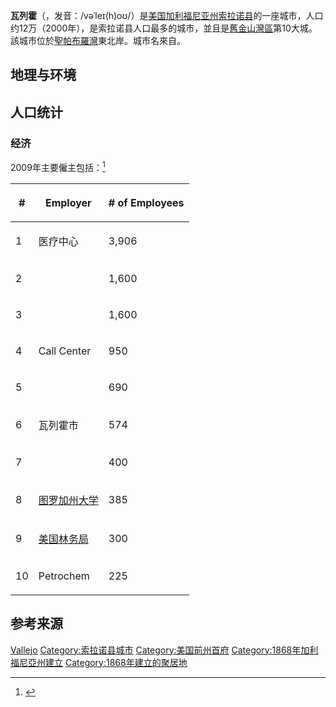 '''瓦列霍'''（'''{{lang|en|Vallejo}}'''，发音：/vəˈleɪ(h)oʊ/）是[[美国|美国]][[加利福尼亚州|加利福尼亚州]][[索拉诺县_(加利福尼亚州)|索拉诺县]]的一座城市，人口约12万（2000年），是索拉诺县人口最多的城市，並且是[[舊金山灣區|舊金山灣區]]第10大城。該城市位於[[聖帕布羅灣|聖帕布羅灣]]東北岸。城市名來自{{link-en|馬里亞諾·瓜達盧佩·瓦列霍|Mariano Guadalupe Vallejo}}。

==地理与环境==
{{Weather box
|location = Vallejo, California
|single line = Y |imperial first = Y
|Jan high F = 55
|Feb high F = 61
|Mar high F = 66
|Apr high F = 72
|May high F = 79
|Jun high F = 85
|Jul high F = 89
|Aug high F = 88
|Sep high F = 84
|Oct high F = 76
|Nov high F = 64
|Dec high F = 56
|Jan low F = 36
|Feb low F = 38
|Mar low F = 41
|Apr low F = 43
|May low F = 46
|Jun low F = 50
|Jul low F = 51
|Aug low F = 51
|Sep low F = 50
|Oct low F = 46
|Nov low F = 40
|Dec low F = 36
|precipitation colour = green
|Jan precipitation inch = 4.01
|Feb precipitation inch = 4.04 
|Mar precipitation inch = 2.86
|Apr precipitation inch = 1.21
|May precipitation inch = 0.60
|Jun precipitation inch = 0.13
|Jul precipitation inch = 0
|Aug precipitation inch = 0.05
|Sep precipitation inch = 0.18
|Oct precipitation inch = 0.98
|Nov precipitation inch = 2.59
|Dec precipitation inch = 3.71
|source 1 = <ref>{{citation |url= http://www.weather.com/weather/wxclimatology/monthly/94591 |title= Monthly Averages for Vallejo, CA (94591) |publisher= {{le|Weather.com}} |accessdate= 2012-03-16 |archive-date= 2014-07-02 |archive-url= https://web.archive.org/web/20140702110940/http://www.weather.com/weather/wxclimatology/monthly/94591 |dead-url= no }}</ref>
|date=March 2012
}}

==人口统计==
{{USCensusPop
|1880 = 5987
|1890 = 6343
|1900 = 7965
|1910 = 11340
|1920 = 21107
|1930 = 16072
|1940 = 20072
|1950 = 26038
|1960 = 60877
|1970 = 71710
|1980 = 80303
|1990 = 109199
|2000 = 116760
|2010 = 115942}}

===经济===

2009年主要僱主包括：<ref>{{Cite web |url=http://www.simivalley.org/index.aspx?page=84 |title=City of Simi Valley CAFR |accessdate=2014-03-31 |archive-date=2010-10-12 |archive-url=https://web.archive.org/web/20101012173229/http://www.simivalley.org/index.aspx?page=84 |dead-url=no }}</ref>

{| class="wikitable"
|-
! #
! Employer
! # of Employees
|-
| 1
|{{le|凯泽永久|Kaiser Permanente}}医疗中心
|3,906
|-
|2
| {{le|六旗探索王国游乐园|Six Flags Discovery Kingdom}}
|1,600
|-
|3
|{{le|瓦列霍市联合学区|Vallejo City Unified School District}}
|1,600
|-
|4
|{{le|凯泽永久|Kaiser Permanente}}Call Center
|950
|-
|5
|{{le|萨特健康医疗中心|Sutter Health}}
|690
|-
|6
|瓦列霍市
|574
|-
|7
|{{le|萨特健康|Sutter Health}}
|400
|-
|8
|[[图罗加州大学|图罗加州大学]]
|385
|-
|9
|[[美国林务局|美国林务局]]
|300
|-
|10
|Petrochem
|225
|}

==参考来源==
{{Reflist|colwidth=30em}}
{{索拉諾縣 (加利福尼亞州)}}
{{California}}
{{旧金山湾区城市}}
{{DEFAULTSORT:Vallejo}}
[[Category:舊金山灣區城市|Vallejo]]
[[Category:索拉诺县城市|Category:索拉诺县城市]]
[[Category:美国前州首府|Category:美国前州首府]]
[[Category:1868年加利福尼亞州建立|Category:1868年加利福尼亞州建立]]
[[Category:1868年建立的聚居地|Category:1868年建立的聚居地]]